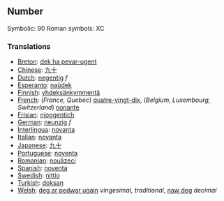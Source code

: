 ==Number==

Symbolic: 90
Roman symbols: XC

===Translations===

*[[Breton]]: [[dek ha pevar-ugent]]
*[[Chinese]]: [[九十]]
*[[Dutch]]: [[negentig]] ''f''
*[[Esperanto]]: [[naŭdek]]
*[[Finnish]]: [[yhdeksänkymmentä]]
*[[French]]: (''France, Quebec'') [[quatre-vingt-dix]], (''Belgium, Luxembourg, Switzerland'') [[nonante]]
*[[Frisian]]: [[njoggentich]]
*[[German]]: [[neunzig]] ''f''
*[[Interlingua]]: [[novanta]]
*[[Italian]]: [[novanta]]
*[[Japanese]]: [[九十]]
*[[Portuguese]]: [[noventa]]
*[[Romanian]]: [[nouăzeci]]
*[[Spanish]]: [[noventa]]
*[[Swedish]]: [[nittio]]
*[[Turkish]]: [[doksan]]
*[[Welsh]]: [[deg ar pedwar ugain]] ''vingesimal, traditional'', [[naw deg]] ''decimal''